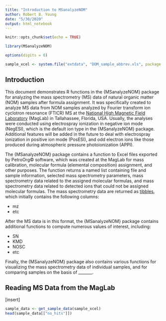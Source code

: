 ```yaml
---
title: "Introduction to MSanalyzeNOM"
author: Robert B. Young
date: "5/30/2020"
output: html_notebook
---
```


```r
knitr::opts_chunk$set(echo = TRUE)
```

```r
library(MSanalyzeNOM)
```

```r
options(digits = 8)
```

```r
sample_xcel <- system.file("extdata", "DOM_sample_abbrev.xls", package = "MSanalyzeNOM", mustWork = TRUE)
```



## Introduction

This document demonstrates R functions in the {MSanalyzeNOM} package for analyzing the mass spectrometry (MS) data of natural organic matter (NOM) samples after formula assignment. It was specifically created to analyze MS data from NOM samples analyzed by Fourier transform ion cyclotron resonance (FTICR) MS at the [National High Magnetic Field Laboratory](https://nationalmaglab.org/user-facilities/icr) (MagLab) in Tallahassee, Florida, USA. Usually, the analyses were  conducted using electrospray ionization in negative ion mode (NegESI), which is the default ion type in the {MSanalyzeNOM} package. Additional features will be added in the future to deal with electrospray ionization in positive ion mode (PosESI), and odd electron ions like those produced during atmospheric pressure photoionization (APPI).

The {MSanalyzeNOM} package contains a function to Excel files exported by PetroOrg&copy; software, which was created at the MagLab for mass calibration, molecular formula (elemental composition) assignment, and other purposes. The function returns a named list containing file and sample information, selected mass spectrometry parameters, mass spectrometry data related to the assigned molecular formulas, and mass spectrometry data related to detected ions that could not be assigned molecular formulas. The mass spectrometry data are returned as [tibbles](https://tibble.tidyverse.org/), which initially contains the following columns:

* mz
* etc

After the MS data is in this format, the {MSanalyzeNOM} package contains additional functions to compute numerous values of interest, including:

* SN
* KMD
* NOSC
* etc

Finally, the {MSanalyzeNOM} package also contains various functions for visualizing the mass spectrometry data of individual samples, and for comparing samples on the basis of _______. 




## Reading MS Data from the MagLab

[insert]

```r
sample_data <- get_sample_data(sample_xcel)
head(sample_data[["no_hits"]])
```




